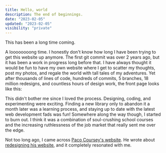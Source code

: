 ```yaml
---
title: Hello, world
description: The end of beginnings.
date: "2023-02-05"
updated: "2023-02-05"
visibility: "private"
---
```


This has been a long time coming.

A loooooooong time. I honestly don't know how long I have been trying to get this website up anymore. The first git commit was over 2 years ago, but it has been a work in progress long before that. I have always thought it would be fun to have my own website where I get to scatter my thoughts, post my photos, and regale the world with tall tales of my adventures. Yet after thousands of lines of code, hundreds of commits, 5 branches, 18 million redesigns, and countless hours of design work, the front page looks like this:

This didn't bother me since I loved the process. Designing, coding, and experimenting were exciting. Finding a new library only to abandon it a month later was a learning process, and staying up to date with the latest web development fads was fun! Somewhere along the way though, I started to burn out. I think it was a combination of soul-crushing school courses and the increasing ruthlessness of the job market that really sent me over the edge.

Not too long ago, I came across [Paco Coursey's website](https://paco.me/). He wrote about [redesigning his website](https://paco.me/writing/redesign-2021), and it completely resonated with me.

